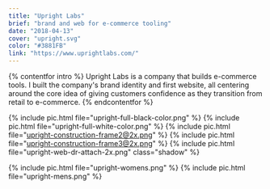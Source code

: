 ```yaml
---
title: "Upright Labs"
brief: "brand and web for e-commerce tooling"
date: "2018-04-13"
cover: "upright.svg"
color: "#3881FB"
link: "https://www.uprightlabs.com/"
---
```


{% contentfor intro %}
Upright Labs is a company that builds e-commerce tools. I built the company's brand identity and first website, all centering around the core idea of giving customers confidence as they transition from retail to e-commerce.
{% endcontentfor %}

{% include pic.html file="upright-full-black-color.png" %}
{% include pic.html file="upright-full-white-color.png" %}
{% include pic.html file="upright-construction-frame2@2x.png" %}
{% include pic.html file="upright-construction-frame3@2x.png" %}
{% include pic.html file="upright-web-dr-attach-2x.png" class="shadow" %}

<div class="two-column">
{% include pic.html file="upright-womens.png" %}
{% include pic.html file="upright-mens.png" %}
</div>
